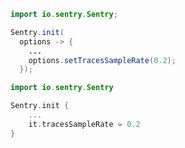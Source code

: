 ```java {tabTitle:Java}
import io.sentry.Sentry;

Sentry.init(
  options -> {
    ...
    options.setTracesSampleRate(0.2);
  });
```

```kotlin {tabTitle:Kotlin}
import io.sentry.Sentry

Sentry.init {
    ...
    it.tracesSampleRate = 0.2
}
```
